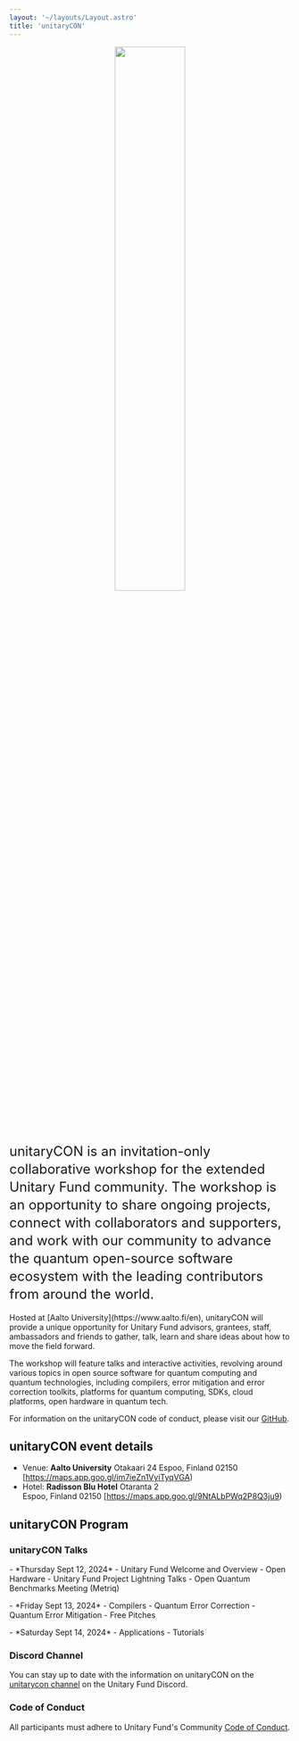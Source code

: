 ```yaml
---
layout: '~/layouts/Layout.astro'
title: 'unitaryCON'
---
```


<p align="center">
  <img src="/images/unitaryCON_2024.png" style="width: 50%" />
</p>

<div style='font-size: 1.5rem; line-height: 2rem;'>
unitaryCON is an invitation-only collaborative workshop for the extended Unitary Fund community. The workshop is an opportunity to share ongoing projects, connect with collaborators and supporters, and work with our community to advance the quantum open-source software ecosystem with the leading contributors from around the world.
</div>
<br/>

<div>
Hosted at [Aalto University](https://www.aalto.fi/en), unitaryCON will provide a unique opportunity for Unitary Fund advisors, grantees, staff, ambassadors and friends to gather, talk, learn and share ideas about how to move the field forward.

The workshop will feature talks and interactive activities, revolving around various topics in open source software for quantum computing and quantum technologies, including compilers, error mitigation and error correction toolkits, platforms for quantum computing, SDKs, cloud platforms, open hardware in quantum tech.

For information on the unitaryCON code of conduct, please visit our [GitHub](https://github.com/unitaryfund/unitary.fund/blob/master/CODE_OF_CONDUCT.md).

## unitaryCON event details
- Venue: **Aalto University** 
Otakaari 24 
Espoo, Finland 02150 
[https://maps.app.goo.gl/im7ieZn1VyiTyqVGA)
- Hotel: **Radisson Blu Hotel**
Otaranta 2  
Espoo, Finland 02150
[https://maps.app.goo.gl/9NtALbPWq2P8Q3ju9)

## unitaryCON Program

### unitaryCON Talks
<p>
- *Thursday Sept 12, 2024*
  - Unitary Fund Welcome and Overview
  - Open Hardware
  - Unitary Fund Project Lightning Talks
  - Open Quantum Benchmarks Meeting (Metriq)
</p>

<p>
- *Friday Sept 13, 2024*
  - Compilers
  - Quantum Error Correction
  - Quantum Error Mitigation
  - Free Pitches
</p>

<p>
- *Saturday Sept 14, 2024*
  - Applications
  - Tutorials
</p>


### Discord Channel
You can stay up to date with the information on unitaryCON on the [unitarycon channel](https://discord.gg/SuPfydWg) on the Unitary Fund Discord. 

### Code of Conduct
All participants must adhere to Unitary Fund's Community [Code of Conduct](https://github.com/unitaryfund/unitary.fund/blob/master/CODE_OF_CONDUCT.md). 



</div>
